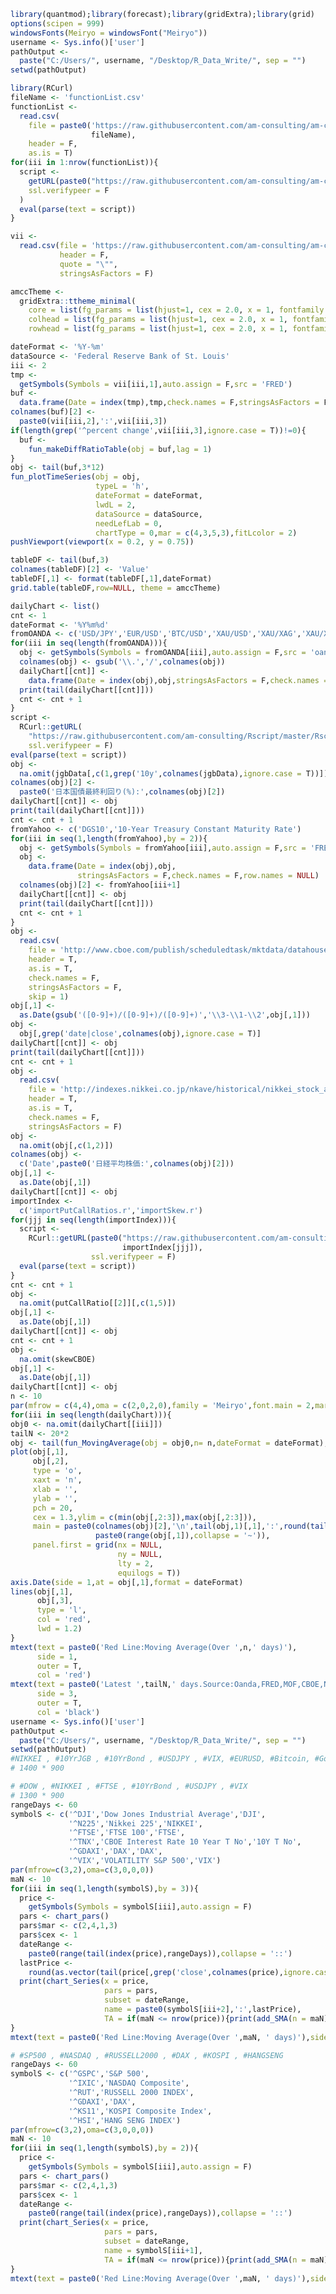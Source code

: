 ```r
library(quantmod);library(forecast);library(gridExtra);library(grid)
options(scipen = 999)
windowsFonts(Meiryo = windowsFont("Meiryo"))
username <- Sys.info()['user']
pathOutput <-
  paste("C:/Users/", username, "/Desktop/R_Data_Write/", sep = "")
setwd(pathOutput)
```

```r
library(RCurl)
fileName <- 'functionList.csv'
functionList <-
  read.csv(
    file = paste0('https://raw.githubusercontent.com/am-consulting/am-consulting.github.io/master/csv/',
                  fileName),
    header = F,
    as.is = T)
for(iii in 1:nrow(functionList)){
  script <- 
    getURL(paste0("https://raw.githubusercontent.com/am-consulting/am-consulting.github.io/master/", functionList[iii,1]),
    ssl.verifypeer = F
  )
  eval(parse(text = script))
}
```

```r
vii <-
  read.csv(file = 'https://raw.githubusercontent.com/am-consulting/am-consulting.github.io/master/csv/VeryImportantIndexes.csv',
           header = F,
           quote = "\"",
           stringsAsFactors = F)
```

```r
amccTheme <- 
  gridExtra::ttheme_minimal(
    core = list(fg_params = list(hjust=1, cex = 2.0, x = 1, fontfamily = 'Meiryo')),
    colhead = list(fg_params = list(hjust=1, cex = 2.0, x = 1, fontfamily = 'Meiryo')),
    rowhead = list(fg_params = list(hjust=1, cex = 2.0, x = 1, fontfamily = 'Meiryo')))
```

```r
dateFormat <- '%Y-%m'
dataSource <- 'Federal Reserve Bank of St. Louis'
iii <- 2
tmp <-
  getSymbols(Symbols = vii[iii,1],auto.assign = F,src = 'FRED')
buf <-
  data.frame(Date = index(tmp),tmp,check.names = F,stringsAsFactors = F,row.names = NULL)
colnames(buf)[2] <- 
  paste0(vii[iii,2],':',vii[iii,3])
if(length(grep('^percent change',vii[iii,3],ignore.case = T))!=0){
  buf <-
    fun_makeDiffRatioTable(obj = buf,lag = 1)
}
obj <- tail(buf,3*12)
fun_plotTimeSeries(obj = obj,
                   typeL = 'h',
                   dateFormat = dateFormat,
                   lwdL = 2,
                   dataSource = dataSource,
                   needLefLab = 0,
                   chartType = 0,mar = c(4,3,5,3),fitLcolor = 2)
pushViewport(viewport(x = 0.2, y = 0.75))

tableDF <- tail(buf,3)
colnames(tableDF)[2] <- 'Value'
tableDF[,1] <- format(tableDF[,1],dateFormat)
grid.table(tableDF,row=NULL, theme = amccTheme)
```

```r
dailyChart <- list()
cnt <- 1
dateFormat <- '%Y%m%d'
fromOANDA <- c('USD/JPY','EUR/USD','BTC/USD','XAU/USD','XAU/XAG','XAU/XPT','BTC/XAU')
for(iii in seq(length(fromOANDA))){
  obj <- getSymbols(Symbols = fromOANDA[iii],auto.assign = F,src = 'oanda')
  colnames(obj) <- gsub('\\.','/',colnames(obj))
  dailyChart[[cnt]] <-
    data.frame(Date = index(obj),obj,stringsAsFactors = F,check.names = F,row.names = NULL)
  print(tail(dailyChart[[cnt]]))
  cnt <- cnt + 1
}
script <-
  RCurl::getURL(
    "https://raw.githubusercontent.com/am-consulting/Rscript/master/Rscript_JGBInterestRate.r",
    ssl.verifypeer = F)
eval(parse(text = script))
obj <-
  na.omit(jgbData[,c(1,grep('10y',colnames(jgbData),ignore.case = T))])
colnames(obj)[2] <- 
  paste0('日本国債最終利回り(%):',colnames(obj)[2])
dailyChart[[cnt]] <- obj
print(tail(dailyChart[[cnt]]))
cnt <- cnt + 1
fromYahoo <- c('DGS10','10-Year Treasury Constant Maturity Rate')
for(iii in seq(1,length(fromYahoo),by = 2)){
  obj <- getSymbols(Symbols = fromYahoo[iii],auto.assign = F,src = 'FRED')
  obj <-
    data.frame(Date = index(obj),obj,
               stringsAsFactors = F,check.names = F,row.names = NULL)
  colnames(obj)[2] <- fromYahoo[iii+1]
  dailyChart[[cnt]] <- obj
  print(tail(dailyChart[[cnt]]))
  cnt <- cnt + 1
}
obj <-
  read.csv(
    file = 'http://www.cboe.com/publish/scheduledtask/mktdata/datahouse/vixcurrent.csv',
    header = T,
    as.is = T,
    check.names = F,
    stringsAsFactors = F,
    skip = 1)
obj[,1] <-
  as.Date(gsub('([0-9]+)/([0-9]+)/([0-9]+)','\\3-\\1-\\2',obj[,1]))
obj <-
  obj[,grep('date|close',colnames(obj),ignore.case = T)]
dailyChart[[cnt]] <- obj
print(tail(dailyChart[[cnt]]))
cnt <- cnt + 1
obj <-
  read.csv(
    file = 'http://indexes.nikkei.co.jp/nkave/historical/nikkei_stock_average_daily_jp.csv',
    header = T,
    as.is = T,
    check.names = F,
    stringsAsFactors = F)
obj <- 
  na.omit(obj[,c(1,2)])
colnames(obj) <- 
  c('Date',paste0('日経平均株価:',colnames(obj)[2]))
obj[,1] <- 
  as.Date(obj[,1])
dailyChart[[cnt]] <- obj
importIndex <- 
  c('importPutCallRatios.r','importSkew.r')
for(jjj in seq(length(importIndex))){
  script <- 
    RCurl::getURL(paste0("https://raw.githubusercontent.com/am-consulting/am-consulting.github.io/master/", 
                         importIndex[jjj]),
                  ssl.verifypeer = F)
  eval(parse(text = script))
}
cnt <- cnt + 1
obj <- 
  na.omit(putCallRatio[[2]][,c(1,5)])
obj[,1] <- 
  as.Date(obj[,1])
dailyChart[[cnt]] <- obj
cnt <- cnt + 1
obj <- 
  na.omit(skewCBOE)
obj[,1] <- 
  as.Date(obj[,1])
dailyChart[[cnt]] <- obj
n <- 10
par(mfrow = c(4,4),oma = c(2,0,2,0),family = 'Meiryo',font.main = 2,mar = c(4,3,4,1),cex.main = 1.1)
for(iii in seq(length(dailyChart))){
obj0 <- na.omit(dailyChart[[iii]])
tailN <- 20*2
obj <- tail(fun_MovingAverage(obj = obj0,n= n,dateFormat = dateFormat),tailN)
plot(obj[,1],
     obj[,2],
     type = 'o',
     xaxt = 'n',
     xlab = '',
     ylab = '',
     pch = 20,
     cex = 1.3,ylim = c(min(obj[,2:3]),max(obj[,2:3])),
     main = paste0(colnames(obj)[2],'\n',tail(obj,1)[,1],':',round(tail(obj,1)[,2],3),'\n',
                   paste0(range(obj[,1]),collapse = '~')),
     panel.first = grid(nx = NULL,
                        ny = NULL,
                        lty = 2,
                        equilogs = T))
axis.Date(side = 1,at = obj[,1],format = dateFormat)
lines(obj[,1],
      obj[,3],
      type = 'l',
      col = 'red',
      lwd = 1.2)
}
mtext(text = paste0('Red Line:Moving Average(Over ',n,' days)'),
      side = 1,
      outer = T,
      col = 'red')
mtext(text = paste0('Latest ',tailN,' days.Source:Oanda,FRED,MOF,CBOE,NIKKEI'),
      side = 3,
      outer = T,
      col = 'black')
username <- Sys.info()['user']
pathOutput <-
  paste("C:/Users/", username, "/Desktop/R_Data_Write/", sep = "")
setwd(pathOutput)
#NIKKEI , #10YrJGB , #10YrBond , #USDJPY , #VIX, #EURUSD, #Bitcoin, #Gold, #SKEW, #Put, #Call
# 1400 * 900
```

```r
# #DOW , #NIKKEI , #FTSE , #10YrBond , #USDJPY , #VIX 
# 1300 * 900
rangeDays <- 60
symbolS <- c('^DJI','Dow Jones Industrial Average','DJI',
             '^N225','Nikkei 225','NIKKEI',
             '^FTSE','FTSE 100','FTSE',
             '^TNX','CBOE Interest Rate 10 Year T No','10Y T No',
             '^GDAXI','DAX','DAX',
             '^VIX','VOLATILITY S&P 500','VIX')
par(mfrow=c(3,2),oma=c(3,0,0,0))
maN <- 10
for(iii in seq(1,length(symbolS),by = 3)){
  price <-
    getSymbols(Symbols = symbolS[iii],auto.assign = F)
  pars <- chart_pars()
  pars$mar <- c(2,4,1,3)
  pars$cex <- 1
  dateRange <-
    paste0(range(tail(index(price),rangeDays)),collapse = '::')
  lastPrice <-
    round(as.vector(tail(price[,grep('close',colnames(price),ignore.case = T)],1)),2)
  print(chart_Series(x = price,
                     pars = pars,
                     subset = dateRange,
                     name = paste0(symbolS[iii+2],':',lastPrice),
                     TA = if(maN <= nrow(price)){print(add_SMA(n = maN))}))
}
mtext(text = paste0('Red Line:Moving Average(Over ',maN, ' days)'),side = 1,outer = T,col = 'red')
```

```r
# #SP500 , #NASDAQ , #RUSSELL2000 , #DAX , #KOSPI , #HANGSENG
rangeDays <- 60
symbolS <- c('^GSPC','S&P 500',
             '^IXIC','NASDAQ Composite',
             '^RUT','RUSSELL 2000 INDEX',
             '^GDAXI','DAX',
             '^KS11','KOSPI Composite Index',
             '^HSI','HANG SENG INDEX')
par(mfrow=c(3,2),oma=c(3,0,0,0))
maN <- 10
for(iii in seq(1,length(symbolS),by = 2)){
  price <-
    getSymbols(Symbols = symbolS[iii],auto.assign = F)
  pars <- chart_pars()
  pars$mar <- c(2,4,1,3)
  pars$cex <- 1
  dateRange <-
    paste0(range(tail(index(price),rangeDays)),collapse = '::')
  print(chart_Series(x = price,
                     pars = pars,
                     subset = dateRange,
                     name = symbolS[iii+1],
                     TA = if(maN <= nrow(price)){print(add_SMA(n = maN))}))
}
mtext(text = paste0('Red Line:Moving Average(Over ',maN, ' days)'),side = 1,outer = T,col = 'red')
```
